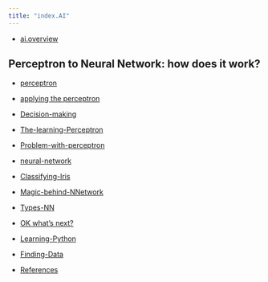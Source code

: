 ```yaml
---
title: "index.AI"
---
```


- [ai.overview](ai.overview.md)

## Perceptron to Neural Network: how does it work?

- [perceptron](perceptron.md)
- [applying the perceptron](applying_the_perceptron.md)
- [Decision-making](Decision-making.md)
- [The-learning-Perceptron](The-learning-Perceptron.md)
- [Problem-with-perceptron](Problem-with-perceptron.md)
- [neural-network](neural-network.md)
- [Classifying-Iris](Classifying-Iris.md)
- [Magic-behind-NNetwork](Magic-behind-NNetwork.md)


- [Types-NN](Types-NN.md)
- [OK what's next?](OK-Next.md)
- [Learning-Python](Learning-Python.md)
- [Finding-Data](Finding-Data.md)
- [References](workshop-AI/agile-ai-as-markdownpages/References.md)

		
